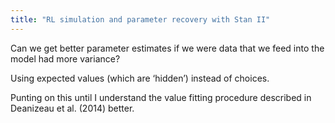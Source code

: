 ```yaml
---
title: "RL simulation and parameter recovery with Stan II"
---
```


Can we get better parameter estimates if we were data that we feed into the model had more variance? 

Using expected values (which are 'hidden') instead of choices.

Punting on this until I understand the value fitting procedure described in Deanizeau et al. (2014) better.